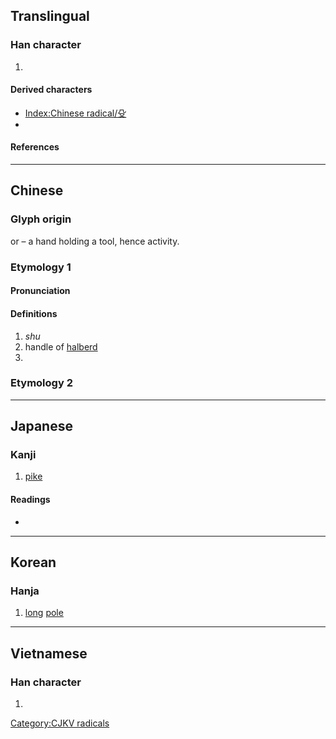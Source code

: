 {{character info/new}}
==Translingual==
{{stroke order|type=animate}}

===Han character===
{{Han char|rn=79|rad=殳|as=00|sn=4|four=77407|canj=HNE,XHNE|ids=⿱𠘧又(GHT),⿱几又(JK)}}

# {{mul-kangxi radical-def}}

====Derived characters====
* [[Index:Chinese radical/殳]]
* {{l|mul|[[没]], [[役]], [[股]], [[設]]([[设]]), [[般]], [[䝘]], [[䟝]], [[殺]], [[鈠]], [[䬦]], [[䩔]], [[骰]], [[毅]], [[𠚹]], [[癹]], [[䯴]] }}

====References====
{{Han ref|kx=0584.170|dkj=16613|dj=0977.050|hdz=32155.010|uh=6BB3}}

----

==Chinese==
{{zh-forms}}
{{zh-wp|zh:殳部|en:Radical 79}}
{{zh-wp|zh:殳 (武器)}}
{{zh-wp|zh:殳姓}}

===Glyph origin===
{{Han etym}}
{{liushu|p}} or {{Han compound|几|又|ls=ic|t1=|t2=|no_och2=1}} – a hand holding a tool, hence activity.

===Etymology 1===

====Pronunciation====
{{zh-pron
|m=shū
|c=syu4
|h=pfs=
|mn=sû
|w=
|mc=y
|oc=y
|ma=|ma2=
|cat=n,pn
}}

====Definitions====
{{zh-hanzi}}

# ''shu'' {{gloss|an ancient Chinese [[weapon]]}}
# handle of [[halberd]]
# {{surname|lang=zh}}

{{zh-cat|Weapons}}

===Etymology 2===
{{zh-see|沒|ss}}

----

==Japanese==

===Kanji===
{{ja-kanji|grade=|rs=殳00}}

# [[pike]]

====Readings====
* {{ja-readings|on=しゅ|kun=ほこ}}

----

==Korean==

===Hanja===
{{ko-hanja|hangeul=수|eumhun=|rv=su|mr=su|y=su}}

# [[long]] [[pole]]

----

==Vietnamese==

===Han character===
{{vi-hantu|[[thù]]|rs=殳00}}

# {{defn|lang=vi|sort=殳00}}

[[Category:CJKV radicals]]